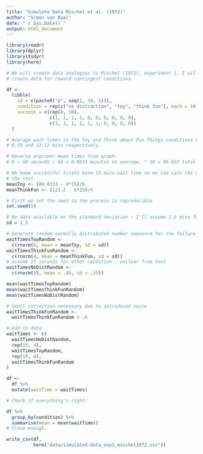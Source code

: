 ```yaml
---
title: "Simulate Data Mischel et al. (1972)"
author: "Simon van Baal"
date: "`r Sys.Date()`"
output: html_document
---
```


```r

library(readr)
library(dplyr)
library(tidyr)
library(here)

```

```r

# We will create data analogous to Mischel (1972), experiment 1. I will only
# create data for reward-contingent conditions.

df <-
  tibble(
    id = c(paste0("p", seq(1, 30, 1))),
    condition = rep(c("no distraction", "toy", "think fun"), each = 10),
    success = c(rep(0, 10), 
                c(1, 1, 1, 1, 0, 0, 0, 0, 0, 0),
                c(1, 1, 1, 1, 1, 1, 0, 0, 0, 0))
  )

# Average wait times in the Toy and Think about Fun Things conditions were
# 8.59 and 12.12 mins respectively.

# Reverse engineer mean times from graph:
# 8 + 59 seconds / 60 = 8.9833 minutes on average, * 10 = 89.833 total wait time

# We know successful trials have 15 mins wait time so we can calc the mean of
# the rest. 
meanToy <- (89.8333 - 4*15)/6 
meanThinkFun <- (121.2 - 6*15)/4

# First we set the seed so the process is reproducible
set.seed(5)

# No data available on the standard deviation - I'll assume 1.5 mins for now.
sd = 1.5

# Generate random normally distributed number sequence for the failure trials
waitTimesToyRandom <- 
  c(rnorm(6, mean = meanToy, sd = sd))
waitTimesThinkFunRandom <- 
  c(rnorm(4, mean = meanThinkFun, sd = sd))
# assume 27 seconds for other condition - unclear from text
waitTimesNoDistRandom <- 
  c(rnorm(10, mean = .45, sd = .15))

mean(waitTimesToyRandom)
mean(waitTimesThinkFunRandom)
mean(waitTimesNoDistRandom)

# Small correction necessary due to introduced noise
waitTimesThinkFunRandom <- 
  waitTimesThinkFunRandom + .6

# Add to data
waitTimes <- c(
  waitTimesNoDistRandom,
  rep(15, 4),
  waitTimesToyRandom,
  rep(15, 6),
  waitTimesThinkFunRandom
)

df <-
  df %>%
  mutate(waitTime = waitTimes)

# Check if everything's right:

df %>% 
  group_by(condition) %>%
  summarise(mean = mean(waitTime))
# Close enough.


```


```r

write_csv(df, 
          here("data/simulated-data_exp1_mischel1972.csv"))


```


